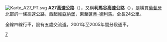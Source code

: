 [[File:Karte_A27_PT.svg|right]]
'''A27高速公路'''（{{lang-pt|A27}}），又稱'''利馬谷高速公路'''（{{lang|pt|Auto-Estrada do Vale do Lima}}），是橫貫[[葡萄牙|葡萄牙]]北部的一條高速公路，西起[[維亞納堡|維亞納堡]]，東至[[蓬蒂-德利馬|蓬蒂-德利馬]]。全長24公里。

全線四線行車，設有五處交流道。2001年至2005年間分段通車。
{{葡萄牙高速公路}}
[[Category:葡萄牙高速公路|7]]
{{小作品|葡萄牙}}